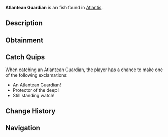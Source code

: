 {{FishInfobox
|image          = Atlantean Guardian.png
|rarity         = Unusual
|sea            = First Sea
|location       = [[Atlantis]]
|sublocation    = 
|sources        = Fishing Rod
|radar_location = 
|xp             = 150
|weather        = 
|time           = 
|season         = 
|bait           = Fish Head
|base_weight    = 8
|base_value     = 250
|weight_range   = 4
|base_chance    = 35
|base_resil     = 50
}}
'''Atlantean Guardian''' is an {{Rarity|Unusual}} fish found in [[Atlantis]].

== Description ==
{{Description|These impressive fish patrol the ancient ruins like sentinels. Their scales bear markings reminiscent of ancient armor, and they're known to chase away threatening predators.|Bestiary Entry}}

== Obtainment ==
{{Description|Sunken's Depth Pool|Bestiary Hint}}
{{Fish Availability|
Atlantis/Sunken Depths
|top_rods      = 
Krampus's Rod\226622.67\237670.12;
Magma Rod\216513.02\227067.64;
Plastic Rod\198766.11\208422.65;
Leviathan's Fang Rod\175487.29\154027.43;
Great Rod of Oscar\160296.25\111151.68;
Buddy Bond Rod\147654.82\230784.94;
Fast Rod\158126.47\262384.45;
Fischer's Rod\143875.03\238736.57;
Adventurer's Rod\142371.11\236241.07;
Flimsy Rod\131575.25\229701.24;
Training Rod\87212.49\188292.54;
Trident Rod\158926.76\146413.27;
Astralhook Rod\153946.43\130596.5;
Ethereal Prism Rod\153856.52\117980.45;
Free Spirit Rod\151111.58\139213.44;
No-Life Rod\149742.9\123600.63;
Seraphic Rod\149475.32\122265.84;
Rod Of The Forgotten Fang\140037.35\114515.22;
Challenger's Rod\136386.21\111173.84;
Rod Of The Depths\126346.54\103268.51;
Zeus Rod\124875.91\103994.76;
Rod Of The Exalted One\123379.6\108028.22;
Verdant Shear Rod\123094.23\104353.8;
Blazebringer Rod\118552.36\99131.18;
Depthseeker Rod\113231.97\97456.56;
Avalanche Rod\102213.36\88472.16;
Volcanic Rod\97303.37\82251.7;
Steady Rod\41983.58\34951.09
|recommended   = Trident Rod
}}

== Catch Quips ==
When catching an Atlantean Guardian, the player has a chance to make one of the following exclamations:
* An Atlantean Guardian!
* Protector of the deep!
* Still standing watch!

== Change History ==
{{Change History|{{subst:Current Version}}}}

== Navigation ==
{{Fish Navbox|Atlantis}}